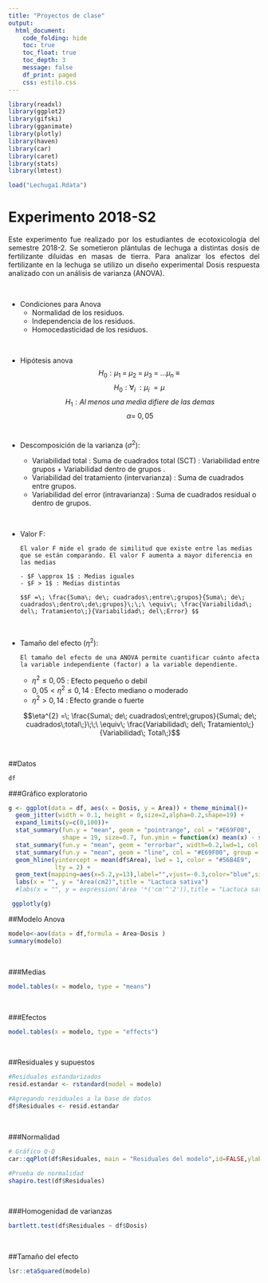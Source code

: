 ```yaml
---
title: "Proyectos de clase"
output:
  html_document:
    code_folding: hide
    toc: true
    toc_float: true
    toc_depth: 3 
    message: false
    df_print: paged
    css: estilo.css
---
```


```r
library(readxl)
library(ggplot2)
library(gifski)
library(gganimate)
library(plotly)
library(haven)
library(car)
library(caret)
library(stats)
library(lmtest)

load("Lechuga1.Rdata")

```

# Experimento 2018-S2

<P ALIGN="justify"> 
Este experimento fue realizado por los estudiantes de ecotoxicología del semestre 2018-2. Se sometieron plántulas de lechuga a distintas dosis de fertilizante diluidas en masas de tierra. Para analizar los efectos del fertilizante en la lechuga se utilizo un diseño experimental Dosis respuesta analizado con un análisis de varianza (ANOVA).
</P>

<br>

- Condiciones para Anova
    - Normalidad de los residuos.
    - Independencia de los residuos.
    - Homocedasticidad de los residuos.

<br>

- Hipótesis anova
    $$H_0 : \mu_1\; =\; \mu_2\; =\; \mu_3\; =\; ...\mu_n\; \equiv\;  $$
    $$H_0 : \forall_i\; : \mu_i\; = \mu_\;$$
    $$H_1 : Al\;menos\;una\;media\;difiere\;de\;las\;demas$$
    $$\alpha =\; 0,05$$
<br>

- Descomposición de la varianza ($\sigma^{2}$):
    - Variabilidad total : Suma de cuadrados total (SCT) : Variabilidad entre grupos + Variabilidad dentro de grupos .
    - Variabilidad del tratamiento (intervarianza) : Suma de cuadrados entre grupos.
    - Variabilidad del error (intravarianza) : Suma de cuadrados residual o dentro de grupos.

<br>
    
- Valor F:
     
      El valor F mide el grado de similitud que existe entre las medias que se están comparando. El valor F aumenta a mayor diferencia en las medias 
      
      - $F \approx 1$ : Medias iguales
      - $F > 1$ : Medias distintas
      
      $$F =\; \frac{Suma\; de\; cuadrados\;entre\;grupos}{Suma\; de\; cuadrados\;dentro\;de\;grupos}\;\;\ \equiv\; \frac{Variabilidad\; del\; Tratamiento\;}{Variabilidad\; del\;Error} $$

<br>

- Tamaño del efecto ($\eta^{2}$): 
      
      El tamaño del efecto de una ANOVA permite cuantificar cuánto afecta la variable independiente (factor) a la variable dependiente.
      
    - $\eta^{2} \leq 0,05$ : Efecto pequeño o debil
    - $0,05 < \eta^{2} \leq 0,14$ : Efecto mediano o moderado
    - $\eta^{2} > 0,14$ : Efecto grande o fuerte
    
   
    $$\eta^{2} =\; \frac{Suma\; de\; cuadrados\;entre\;grupos}{Suma\; de\; cuadrados\;total\;}\;\;\ \equiv\; \frac{Variabilidad\; del\; Tratamiento\;}{Variabilidad\; Total\;}$$
    
<br>

##Datos

```r
df

```


###Gráfico exploratorio 

```r

g <- ggplot(data = df, aes(x = Dosis, y = Area)) + theme_minimal()+
  geom_jitter(width = 0.1, height = 0,size=2,alpha=0.2,shape=19) +
  expand_limits(y=c(0,100))+
  stat_summary(fun.y = "mean", geom = "pointrange", col = "#E69F00", 
               shape = 19, size=0.7, fun.ymin = function(x) mean(x) - sd(x),fun.ymax = function(x) mean(x) + sd(x)) +
  stat_summary(fun.y = "mean", geom = "errorbar", width=0.2,lwd=1, col = "#E69F00",fun.ymin = function(x) mean(x) - sd(x),fun.ymax = function(x) mean(x) + sd(x)) +
  stat_summary(fun.y = "mean", geom = "line", col = "#E69F00", group = 1,lwd=0.7) +
  geom_hline(yintercept = mean(df$Area), lwd = 1, color = "#56B4E9",
             lty = 2) +
  geom_text(mapping=aes(x=5.2,y=13),label="",vjust=-0.3,color="blue",size=2) +
  labs(x = "", y = "Area(cm2)",title = "Lactuca sativa")
  #labs(x = "", y = expression('Area '*('cm'^'2')),title = "Lactuca sativa")

 ggplotly(g)
```

##Modelo Anova

```r

modelo<-aov(data = df,formula = Area~Dosis )
summary(modelo)

```

<br>

###Medias

```r
model.tables(x = modelo, type = "means")
```

<br>

###Efectos

```r
model.tables(x = modelo, type = "effects")

```

<br>

##Residuales y supuestos

```r

#Residuales estandarizados
resid.estandar <- rstandard(model = modelo)

#Agregando residuales a la base de datos
df$Residuales <- resid.estandar


```

<br>

###Normalidad

```r
# Gráfico Q-Q
car::qqPlot(df$Residuales, main = "Residuales del modelo",id=FALSE,ylab = "res")

#Prueba de normalidad
shapiro.test(df$Residuales)
```
<br>

###Homogenidad de varianzas

```r
bartlett.test(df$Residuales ~ df$Dosis)
```

<br>

##Tamaño del efecto

```r

lsr::etaSquared(modelo)

```












